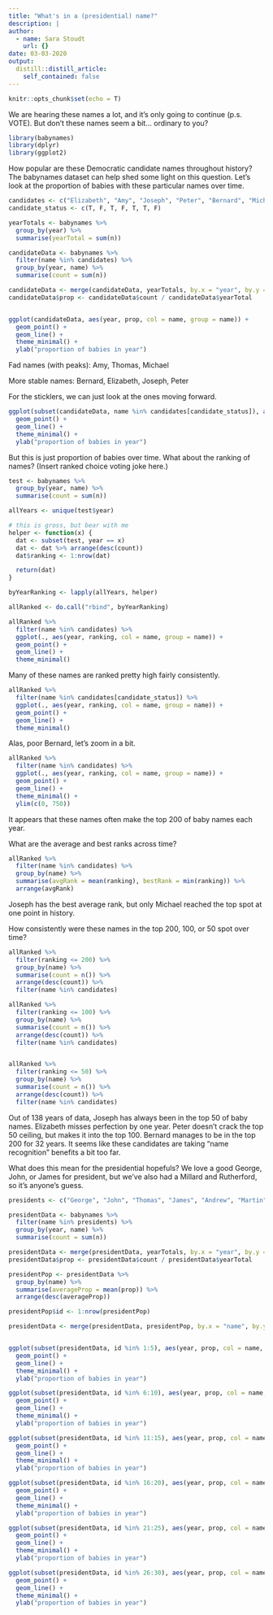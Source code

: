 ```yaml
---
title: "What's in a (presidential) name?"
description: |
author:
  - name: Sara Stoudt
    url: {}
date: 03-03-2020
output:
  distill::distill_article:
    self_contained: false
---
```



```r
knitr::opts_chunk$set(echo = T)
```

We are hearing these names a lot, and it's only going to continue (p.s. VOTE). But don't these names seem a bit... ordinary to you? 

```r
library(babynames)
library(dplyr)
library(ggplot2)
```

How popular are these Democratic candidate names throughout history? The babynames dataset can help shed some light on this question. Let's look at the proportion of babies with these particular names over time.

```r
candidates <- c("Elizabeth", "Amy", "Joseph", "Peter", "Bernard", "Michael", "Thomas")
candidate_status <- c(T, F, T, F, T, T, F)

yearTotals <- babynames %>%
  group_by(year) %>%
  summarise(yearTotal = sum(n))

candidateData <- babynames %>%
  filter(name %in% candidates) %>%
  group_by(year, name) %>%
  summarise(count = sum(n))

candidateData <- merge(candidateData, yearTotals, by.x = "year", by.y = "year")
candidateData$prop <- candidateData$count / candidateData$yearTotal


ggplot(candidateData, aes(year, prop, col = name, group = name)) +
  geom_point() +
  geom_line() +
  theme_minimal() +
  ylab("proportion of babies in year")
```

Fad names (with peaks): Amy, Thomas, Michael

More stable names: Bernard, Elizabeth, Joseph, Peter

For the sticklers, we can just look at the ones moving forward.

```r
ggplot(subset(candidateData, name %in% candidates[candidate_status]), aes(year, prop, col = name, group = name)) +
  geom_point() +
  geom_line() +
  theme_minimal() +
  ylab("proportion of babies in year")
```

But this is just proportion of babies over time. What about the ranking of names? (Insert ranked choice voting joke here.)

```r
test <- babynames %>%
  group_by(year, name) %>%
  summarise(count = sum(n))

allYears <- unique(test$year)

# this is gross, but bear with me
helper <- function(x) {
  dat <- subset(test, year == x)
  dat <- dat %>% arrange(desc(count))
  dat$ranking <- 1:nrow(dat)

  return(dat)
}

byYearRanking <- lapply(allYears, helper)

allRanked <- do.call("rbind", byYearRanking)

allRanked %>%
  filter(name %in% candidates) %>%
  ggplot(., aes(year, ranking, col = name, group = name)) +
  geom_point() +
  geom_line() +
  theme_minimal()
```

Many of these names are ranked pretty high fairly consistently. 

```r
allRanked %>%
  filter(name %in% candidates[candidate_status]) %>%
  ggplot(., aes(year, ranking, col = name, group = name)) +
  geom_point() +
  geom_line() +
  theme_minimal()
```

Alas, poor Bernard, let's zoom in a bit.

```r
allRanked %>%
  filter(name %in% candidates) %>%
  ggplot(., aes(year, ranking, col = name, group = name)) +
  geom_point() +
  geom_line() +
  theme_minimal() +
  ylim(c(0, 750))
```

It appears that these names often make the top 200 of baby names each year.

What are the average and best ranks across time?

```r
allRanked %>%
  filter(name %in% candidates) %>%
  group_by(name) %>%
  summarise(avgRank = mean(ranking), bestRank = min(ranking)) %>%
  arrange(avgRank)
```

Joseph has the best average rank, but only Michael reached the top spot at one point in history.

How consistently were these names in the top 200, 100, or 50 spot over time?

```r
allRanked %>%
  filter(ranking <= 200) %>%
  group_by(name) %>%
  summarise(count = n()) %>%
  arrange(desc(count)) %>%
  filter(name %in% candidates)

allRanked %>%
  filter(ranking <= 100) %>%
  group_by(name) %>%
  summarise(count = n()) %>%
  arrange(desc(count)) %>%
  filter(name %in% candidates)


allRanked %>%
  filter(ranking <= 50) %>%
  group_by(name) %>%
  summarise(count = n()) %>%
  arrange(desc(count)) %>%
  filter(name %in% candidates)
```

Out of 138 years of data, Joseph has always been in the top 50 of baby names. Elizabeth misses perfection by one year. Peter doesn't crack the top 50 ceiling, but makes it into the top 100. Bernard manages to be in the top 200 for 32 years. It seems like these candidates are taking "name recognition" benefits a bit too far. 

What does this mean for the presidential hopefuls? We love a good George, John, or James for president, but we've also had a Millard and Rutherford, so it's anyone's guess.

```r
presidents <- c("George", "John", "Thomas", "James", "Andrew", "Martin", "William", "Zachary", "Millard", "Franklin", "Abraham", "Ulysses", "Rutherford", "Chester", "Grover", "Benjamin", "Theodore", "Woodrow", "Warren", "Calvin", "Herbert", "Harry", "Dwight", "Lyndon", "Richard", "Gerald", "Ronald", "Barack", "Donald")

presidentData <- babynames %>%
  filter(name %in% presidents) %>%
  group_by(year, name) %>%
  summarise(count = sum(n))

presidentData <- merge(presidentData, yearTotals, by.x = "year", by.y = "year")
presidentData$prop <- presidentData$count / presidentData$yearTotal

presidentPop <- presidentData %>%
  group_by(name) %>%
  summarise(averageProp = mean(prop)) %>%
  arrange(desc(averageProp))

presidentPop$id <- 1:nrow(presidentPop)

presidentData <- merge(presidentData, presidentPop, by.x = "name", by.y = "name")


ggplot(subset(presidentData, id %in% 1:5), aes(year, prop, col = name, group = name)) +
  geom_point() +
  geom_line() +
  theme_minimal() +
  ylab("proportion of babies in year")

ggplot(subset(presidentData, id %in% 6:10), aes(year, prop, col = name, group = name)) +
  geom_point() +
  geom_line() +
  theme_minimal() +
  ylab("proportion of babies in year")

ggplot(subset(presidentData, id %in% 11:15), aes(year, prop, col = name, group = name)) +
  geom_point() +
  geom_line() +
  theme_minimal() +
  ylab("proportion of babies in year")

ggplot(subset(presidentData, id %in% 16:20), aes(year, prop, col = name, group = name)) +
  geom_point() +
  geom_line() +
  theme_minimal() +
  ylab("proportion of babies in year")

ggplot(subset(presidentData, id %in% 21:25), aes(year, prop, col = name, group = name)) +
  geom_point() +
  geom_line() +
  theme_minimal() +
  ylab("proportion of babies in year")

ggplot(subset(presidentData, id %in% 26:30), aes(year, prop, col = name, group = name)) +
  geom_point() +
  geom_line() +
  theme_minimal() +
  ylab("proportion of babies in year")
```
